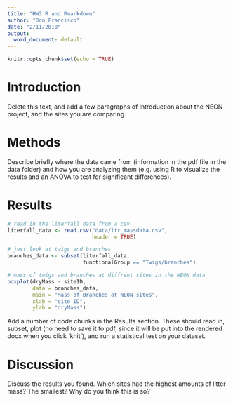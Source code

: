 ```yaml
---
title: "HW3 R and Rmarkdown"
author: "Don Francisco"
date: "2/11/2018"
output:
  word_document: default
---
```


```r
knitr::opts_chunk$set(echo = TRUE)
```

# Introduction

Delete this text, and add a few paragraphs of introduction about the NEON project, and the sites you are comparing.

# Methods

Describe briefly where the data came from (information in the pdf file in the data folder) and how you are analyzing them (e.g. using R to visualize the results and an ANOVA to test for significant differences).

# Results

```r
# read in the literfall data from a csv
literfall_data <- read.csv("data/ltr_massdata.csv",
                           header = TRUE)
```

```r
# just look at twigs and branches
branches_data <- subset(literfall_data, 
                        functionalGroup == "Twigs/branches")
```

```r
# mass of twigs and branches at diffrent sites in the NEON data
boxplot(dryMass ~ siteID,
        data = branches_data,
        main = "Mass of Branches at NEON sites",
        xlab = "site ID",
        ylab = "dryMass")
```


Add a number of code chunks in the Results section. These should read in, subset, plot (no need to save it to pdf, since it will be put into the rendered docx when you click 'knit'), and run a statistical test on your dataset.

# Discussion

Discuss the results you found. Which sites had the highest amounts of litter mass? The smallest? Why do you think this is so?
